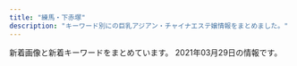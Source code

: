 ```yaml
---
title: "練馬・下赤塚"
description: "キーワード別にの巨乳アジアン・チャイナエステ嬢情報をまとめました。"
---
```


新着画像と新着キーワードをまとめています。
2021年03月29日の情報です。

<DmmAffiliateIns />
<KeywordTable
  shops={
    [
    {
        "img_links": [
            "http://www.seoul.esjp.info/img/nav-002.png",
            "http://www.seoul.esjp.info/img/change-002.png",
            "http://www.seoul.esjp.info/img/nav-003.png",
            "http://www.seoul.esjp.info/files/005.jpg",
            "http://www.seoul.esjp.info/img/nav-001.png",
            "http://www.seoul.esjp.info/files/007.jpg",
            "http://www.seoul.esjp.info/files/003.jpg",
            "http://www.seoul.esjp.info/img/change-004.png",
            "http://www.seoul.esjp.info/files/010.jpg",
            "http://www.seoul.esjp.info/files/001.jpg",
            "http://www.seoul.esjp.info/files/008.jpg",
            "http://www.seoul.esjp.info/img/main-top01.png",
            "http://www.seoul.esjp.info/files/004.jpg",
            "http://www.seoul.esjp.info/img/nav-006.png",
            "http://www.seoul.esjp.info/img/change-006.png",
            "http://www.seoul.esjp.info/img/main-top03.png",
            "http://www.seoul.esjp.info/img/nav-005.png",
            "http://www.seoul.esjp.info/files/013.jpg",
            "http://www.seoul.esjp.info/img/change-005.png",
            "http://www.seoul.esjp.info/img/change-003.png",
            "http://www.seoul.esjp.info/img/change-001.png",
            "http://www.seoul.esjp.info/files/012.jpg",
            "http://www.seoul.esjp.info/img/nav-004.png",
            "http://www.seoul.esjp.info/files/011.jpg",
            "http://www.seoul.esjp.info/img/foot.png",
            "http://www.seoul.esjp.info/files/015.jpg",
            "http://www.seoul.esjp.info/img/head.png",
            "http://www.seoul.esjp.info/img/recuit.png",
            "http://www.seoul.esjp.info/files/006.jpg"
        ],
        "keywords": {
            "87": 1,
            "86": 3,
            "D": 4
        },
        "url": "http://www.seoul.esjp.info/",
        "station": "\u7df4\u99ac\u99c5\u897f\u53e3",
        "name": "\u7652\u3057\u306e\u90e8\u5c4b"
    },
    {
        "keywords": {},
        "url": "http://aroma-p.info/",
        "img_links": [],
        "name": "AROMA PLAZA \u30a2\u30ed\u30de\u30d7\u30e9\u30b6",
        "station": "\u77f3\u795e\u4e95\u516c\u5712\u99c5\u5357\u53e3"
    },
    {
        "url": "http://www.hi-msg.com/dansin/",
        "name": "\u6696\u5fc3",
        "img_links": [
            "http://www.hi-msg.com/dansin/images/p-2.jpg",
            "http://www.hi-msg.com/dansin/images/p-1.jpg",
            "http://www.hi-msg.com/dansin/images/nav.jpg",
            "http://www.hi-msg.com/dansin/images/p-6-1.jpg",
            "http://www.hi-msg.com/dansin/images/p-4-1.jpg",
            "http://www.hi-msg.com/dansin/images/p-6.jpg",
            "http://www.hi-msg.com/dansin/images/p-7.jpg",
            "http://www.hi-msg.com/dansin/images/p-5.jpg",
            "http://www.hi-msg.com/dansin/images/1.jpg",
            "http://www.hi-msg.com/dansin/images/p-1-1.jpg",
            "http://www.hi-msg.com/dansin/images/mobile.jpg",
            "http://www.hi-msg.com/dansin/images/p-5-1.jpg",
            "http://www.hi-msg.com/dansin/images/s_face.jpg",
            "http://www.hi-msg.com/dansin/images/p-4.jpg",
            "http://www.hi-msg.com/dansin/images/top.jpg",
            "http://www.hi-msg.com/dansin/images/top1.jpg",
            "http://www.hi-msg.com/dansin/images/s_info.jpg",
            "http://www.hi-msg.com/dansin/images/s_pick.jpg",
            "http://www.hi-msg.com/dansin/images/end1.jpg",
            "http://www.hi-msg.com/dansin/images/s_news.jpg",
            "http://www.hi-msg.com/dansin/images/p-2-1.jpg",
            "http://www.hi-msg.com/dansin/images/p-8.jpg"
        ],
        "station": "\u3068\u304d\u308f\u53f0\u99c5\u5357\u53e3",
        "keywords": {}
    },
    {
        "url": "http://siesta.ests.jp/",
        "station": "\u5927\u6cc9\u5b66\u5712\u99c5\u5317\u53e3",
        "img_links": [
            "http://siesta.ests.jp/images/news.jpg",
            "http://siesta.ests.jp/photos/sites/39/2021/01/2021011116333321.jpg",
            "http://siesta.ests.jp/images/mobile1.jpg",
            "http://siesta.ests.jp/images/s-staff.jpg",
            "http://siesta.ests.jp/images/top.png",
            "http://siesta.ests.jp/images/acc1.jpg",
            "http://siesta.ests.jp/images/mobile.jpg",
            "http://siesta.ests.jp/photos/sites/39/2021/01/2021011116333493.jpg",
            "http://siesta.ests.jp/images/s-recriut.jpg",
            "http://siesta.ests.jp/images/acc3.jpg",
            "http://siesta.ests.jp/images/pick.jpg",
            "http://siesta.ests.jp/images/acc4.jpg",
            "http://siesta.ests.jp/images/info.jpg",
            "http://siesta.ests.jp/photos/sites/39/2021/01/2021011116333298.jpg",
            "http://siesta.ests.jp/images/acc2.jpg"
        ],
        "keywords": {
            "D": 12,
            "88": 4,
            "85": 8
        },
        "name": "\u30b7\u30a8\u30b9\u30bf"
    },
    {
        "name": "\u7dd1",
        "url": "http://midori-massage.work/",
        "station": "\u8981\u753a\u99c55\u756a\u51fa\u53e3",
        "img_links": [
            "http://midori-massage.work/i/img/ss55.jpg",
            "http://midori-massage.work/img/ss23.jpg",
            "http://midori-massage.work/img/ss21.jpg",
            "http://midori-massage.work/i/img/ss36.jpg",
            "http://midori-massage.work/img/ss49.jpg",
            "http://midori-massage.work/img/ss22.jpg",
            "http://midori-massage.work/i/img/ss56.jpg",
            "http://midori-massage.work/img/ss33.jpg",
            "http://midori-massage.work/img/ss39.jpg",
            "http://midori-massage.work/img/s50.png",
            "http://midori-massage.work/img/ss45.jpg",
            "http://midori-massage.work/img/ss14.jpg",
            "http://midori-massage.work/img/ss54.jpg",
            "http://midori-massage.work/i/img/ss52.jpg",
            "http://midori-massage.work/i/img/ss35.jpg",
            "http://midori-massage.work/img/mo.png",
            "http://midori-massage.work/img/ss8.jpg",
            "http://midori-massage.work/img/ss38.jpg",
            "http://midori-massage.work/img/ss26.jpg",
            "http://midori-massage.work/img/ss29.jpg",
            "http://midori-massage.work/img/s54.png",
            "http://midori-massage.work/img/ss47.jpg",
            "http://midori-massage.work/img/ss6.jpg",
            "http://midori-massage.work/img/ss16.jpg",
            "http://midori-massage.work/i/img/ss47.jpg",
            "http://midori-massage.work/img/ss15.jpg",
            "http://midori-massage.work/img/s52.png",
            "http://midori-massage.work/img/ss2.jpg",
            "http://midori-massage.work/img/st56.jpg",
            "http://midori-massage.work/img/st57.jpg",
            "http://midori-massage.work/img/ss5.jpg",
            "http://midori-massage.work/img/ss30.jpg",
            "http://midori-massage.work/img/ss10.jpg",
            "http://midori-massage.work/i/img/r2.jpg",
            "http://midori-massage.work/img/ss56.jpg",
            "http://midori-massage.work/img/st50.jpg",
            "http://midori-massage.work/img/ss52.jpg",
            "http://midori-massage.work/img/ss55.jpg",
            "http://midori-massage.work/img/ss40.jpg",
            "http://midori-massage.work/img/botton.jpg",
            "http://midori-massage.work/img/ss31.jpg",
            "http://midori-massage.work/img/st55.jpg",
            "http://midori-massage.work/img/ss34.jpg",
            "http://midori-massage.work/i/img/r0.jpg",
            "http://midori-massage.work/i/img/ss57.jpg",
            "http://midori-massage.work/img/ss46.jpg",
            "http://midori-massage.work/img/ss37.jpg",
            "http://midori-massage.work/img/a1.jpg",
            "http://midori-massage.work/img/s56.png",
            "http://midori-massage.work/i/img/ss53.jpg",
            "http://midori-massage.work/img/ss17.jpg",
            "http://midori-massage.work/img/st056.jpg",
            "http://midori-massage.work/img/ss36.jpg",
            "http://midori-massage.work/img/ss18.jpg",
            "http://midori-massage.work/img/a2.jpg",
            "http://midori-massage.work/img/s55.png",
            "http://midori-massage.work/img/ss12.jpg",
            "http://midori-massage.work/img/ss53.jpg",
            "http://midori-massage.work/img/st47.jpg",
            "http://midori-massage.work/img/ss1.jpg",
            "http://midori-massage.work/img/a3.jpg",
            "http://midori-massage.work/img/st52.jpg",
            "http://midori-massage.work/img/ss9.jpg",
            "http://midori-massage.work/img/ss44.jpg",
            "http://midori-massage.work/img/ss41.jpg",
            "http://midori-massage.work/img/ss3.jpg",
            "http://midori-massage.work/img/fla-2.jpg",
            "http://midori-massage.work/img/ss48.jpg",
            "http://midori-massage.work/img/ss42.jpg",
            "http://midori-massage.work/img/ss24.jpg",
            "http://midori-massage.work/i/img/ss51.jpg",
            "http://midori-massage.work/img/s57.png",
            "http://midori-massage.work/i/img/ss38.jpg",
            "http://midori-massage.work/img/ss50.jpg",
            "http://midori-massage.work/img/ss19.jpg",
            "http://midori-massage.work/img/ss35.jpg",
            "http://midori-massage.work/i/img/st52.jpg",
            "http://midori-massage.work/img/ss57.jpg",
            "http://midori-massage.work/img/st54.jpg",
            "http://midori-massage.work/img/s49.png",
            "http://midori-massage.work/img/ss28.jpg",
            "http://midori-massage.work/i/img/ss46.jpg",
            "http://midori-massage.work/img/ss32.jpg",
            "http://midori-massage.work/i/img/ss54.jpg",
            "http://midori-massage.work/i/img/ss40.jpg",
            "http://midori-massage.work/img/st53.jpg",
            "http://midori-massage.work/img/ss51.jpg",
            "http://midori-massage.work/img/s53.png",
            "http://midori-massage.work/img/ss20.jpg",
            "http://midori-massage.work/img/ss4.jpg",
            "http://midori-massage.work/img/st49.jpg",
            "http://midori-massage.work/img/ss7.jpg",
            "http://midori-massage.work/i/img/r3.jpg",
            "http://midori-massage.work/i/img/r1.jpg",
            "http://midori-massage.work/img/s47.png",
            "http://midori-massage.work/img/ss25.jpg",
            "http://midori-massage.work/img/ss13.jpg",
            "http://midori-massage.work/img/ss43.jpg",
            "http://midori-massage.work/img/fla-1.jpg"
        ],
        "keywords": {
            "D": 3,
            "89": 1,
            "E": 5,
            "F": 2,
            "87": 6,
            "C": 16,
            "88": 3
        }
    },
    {
        "name": "\u30de\u30fc\u30ac\u30ec\u30c3\u30c8",
        "station": "\u685c\u53f0\u99c5\u5317\u53e3",
        "img_links": [],
        "url": "http://margaret.ests.jp/",
        "keywords": {}
    },
    {
        "url": "http://www.relaxes.info/",
        "station": "\u4e0a\u677f\u6a4b\u99c5\u5317\u53e3",
        "img_links": [
            "http://www.relaxes.info/images/info.jpg",
            "http://www.relaxes.info/up/uploads/2017071800271212.jpg",
            "http://www.relaxes.info/images/header_bg.png",
            "http://www.relaxes.info/images/t2.png",
            "http://www.relaxes.info/images/ttl_staff.png",
            "http://www.relaxes.info/up/uploads/20180315212810me.jpg",
            "http://www.relaxes.info/images/s1.png",
            "http://www.relaxes.info/up/uploads/20210313172020j.jpg",
            "http://www.relaxes.info/images/t1.png",
            "http://www.relaxes.info/images/rec.png",
            "http://www.relaxes.info/images/ttl_qj.png",
            "http://www.relaxes.info/images/ttl_price.png",
            "http://www.relaxes.info/images/price.jpg"
        ],
        "name": "\u8776",
        "keywords": {}
    },
    {
        "station": "\u6771\u6b66\u7df4\u99ac\u99c5\u5317\u53e3",
        "keywords": {
            "E": 1,
            "D": 2
        },
        "name": "\u59eb\u306e\u3086\u3073\u3055\u304d",
        "url": "http://nymphe-est.biz/",
        "img_links": [
            "http://nymphe-est.biz/images/bur.jpg",
            "http://nymphe-est.biz/images/m4.png",
            "http://nymphe-est.biz/images/m3.png",
            "http://nymphe-est.biz/images/tm.jpg",
            "http://nymphe-est.biz/images/accl.jpg",
            "http://nymphe-est.biz/images/cg01.jpg",
            "http://nymphe-est.biz/images/stat.jpg",
            "http://nymphe-est.biz/images/spt.png",
            "http://nymphe-est.biz/images/tit6.jpg",
            "http://nymphe-est.biz/images/m5.png",
            "http://nymphe-est.biz/images/m2.png",
            "http://nymphe-est.biz/images/stal.jpg",
            "http://nymphe-est.biz/images/bul.jpg",
            "http://nymphe-est.biz/images/cg02.jpg",
            "http://nymphe-est.biz/images/m6.png",
            "http://nymphe-est.biz/images/tit4.jpg",
            "http://nymphe-est.biz/images/tit5.jpg",
            "http://nymphe-est.biz/images/tit2.jpg",
            "http://nymphe-est.biz/images/no.png",
            "http://nymphe-est.biz/images/cg03.jpg",
            "http://nymphe-est.biz/images/tit3.jpg",
            "http://nymphe-est.biz/images/fla.jpg",
            "http://nymphe-est.biz/images/top.png",
            "http://nymphe-est.biz/images/m1.png"
        ]
    },
    {
        "url": "http://anzu.abnavi.info/",
        "station": "\u6210\u5897\u99c5",
        "name": "\u59eb",
        "keywords": {},
        "img_links": []
    },
    {
        "station": "\u4e0a\u677f\u6a4b\u99c5\u5317\u53e3",
        "name": "\u6e29",
        "img_links": [],
        "keywords": {},
        "url": "http://tenpo2.iest.info/"
    },
    {
        "name": "\u697d\u697d",
        "url": "http://www.e-rakuraku.info/",
        "station": "\u4e2d\u6751\u6a4b\u99c5",
        "img_links": [
            "http://www.e-rakuraku.info/images/newt.png",
            "http://www.e-rakuraku.info/images/s1.png",
            "http://www.e-rakuraku.info/images/newfacet.png",
            "http://www.e-rakuraku.info/images/tite-staff.png",
            "http://www.e-rakuraku.info/images/g3.jpg",
            "http://www.e-rakuraku.info/images/g5.jpg",
            "http://www.e-rakuraku.info/images/top.jpg",
            "http://www.e-rakuraku.info/images/sr.png",
            "http://www.e-rakuraku.info/images/g1.jpg",
            "http://www.e-rakuraku.info/images/mobile.png",
            "http://www.e-rakuraku.info/images/g0.jpg",
            "http://www.e-rakuraku.info/images/nei_03.jpg",
            "http://www.e-rakuraku.info/images/tite-gallery.png",
            "http://www.e-rakuraku.info/images/g2.jpg",
            "http://www.e-rakuraku.info/images/s2.png",
            "http://www.e-rakuraku.info/images/g4.jpg",
            "http://www.e-rakuraku.info/images/huiyuan.png",
            "http://www.e-rakuraku.info/images/tel.png"
        ],
        "keywords": {
            "C": 13
        }
    },
    {
        "station": "\u7df4\u99ac\u99c5\u5317\u53e3",
        "keywords": {},
        "url": "http://es-nerima.biz/",
        "name": "\u3046\u3089\u3089",
        "img_links": [
            "http://es-nerima.biz/wp-content/uploads/2016/10/g6-250x330.jpg",
            "http://es-nerima.biz/wp-content/uploads/2016/10/g5-250x330.jpg",
            "http://es-nerima.biz/wp-content/uploads/2016/10/eri.jpg",
            "http://es-nerima.biz/wp-content/uploads/2016/10/gallery3.jpg",
            "http://es-nerima.biz/wp-content/themes/template-salon2/images/gallery1.jpg",
            "http://es-nerima.biz/wp-content/themes/template-salon2/images/massage-de_88_31.jpg",
            "http://es-nerima.biz/wp-content/themes/template-salon2/images/newface-ttl.png",
            "http://es-nerima.biz/wp-content/uploads/2016/10/gallery7.jpg",
            "http://es-nerima.biz/wp-content/uploads/2016/10/gallery8.jpg",
            "http://es-nerima.biz/wp-content/themes/template-salon2/images/gallery-ttl.png",
            "http://es-nerima.biz/wp-content/uploads/2016/10/girl-1.jpg",
            "http://es-nerima.biz/wp-content/themes/template-salon2/images/pickup-ttl.png",
            "http://es-nerima.biz/wp-content/themes/template-salon2/images/gallery4.jpg",
            "http://es-nerima.biz/wp-content/themes/template-salon2/images/magazine.jpg",
            "http://es-nerima.biz/wp-content/uploads/2016/10/g1-250x330.jpg",
            "http://es-nerima.biz/wp-content/uploads/2016/10/gallery6.jpg",
            "http://es-nerima.biz/wp-content/uploads/2016/10/gallery8-600x600.jpg",
            "http://es-nerima.biz/wp-content/themes/template-salon2/images/slider1.jpg",
            "http://es-nerima.biz/wp-content/uploads/2016/10/mika.jpg",
            "http://es-nerima.biz/wp-content/uploads/2016/10/g4-250x330.jpg",
            "http://cdn.dino-es.com/images/logo/88x31DinoEs.png",
            "http://es-nerima.biz/wp-content/uploads/2016/10/gallery2.jpg",
            "http://es-nerima.biz/wp-content/themes/template-salon2/images/gallery3.jpg",
            "http://es-nerima.biz/wp-content/uploads/2016/10/mika-250x330.jpg",
            "http://es-nerima.biz/wp-content/uploads/2016/10/gallery5.jpg",
            "http://es-nerima.biz/wp-content/uploads/2016/10/g6.jpg",
            "http://es-nerima.biz/wp-content/themes/template-salon2/images/gallery2.jpg",
            "http://es-nerima.biz/wp-content/themes/template-salon2/images/news-ttl.png",
            "http://es-nerima.biz/wp-content/themes/template-salon2/images/camp-bnr.jpg",
            "http://es-nerima.biz/wp-content/uploads/2016/10/girl-1-250x330.jpg",
            "http://es-nerima.biz/wp-content/uploads/2016/10/g3.jpg",
            "http://es-nerima.biz/wp-content/uploads/2016/10/gallery1.jpg",
            "http://es-nerima.biz/wp-content/themes/template-salon2/images/tel.png",
            "http://es-nerima.biz/wp-content/uploads/2016/10/g5.jpg",
            "http://es-nerima.biz/wp-content/themes/template-salon2/images/pickup-frame.png",
            "http://es-nerima.biz/wp-content/uploads/2016/10/g3-250x330.jpg",
            "http://es-nerima.biz/wp-content/uploads/2016/10/eri-250x330.jpg",
            "http://es-nerima.biz/wp-content/uploads/2016/10/camp-bnr.jpg"
        ]
    },
    {
        "img_links": [],
        "station": "\u6210\u5897\u99c5",
        "name": "\u82b1\u9ce5\u98a8\u6708",
        "keywords": {},
        "url": "https://kachofugetsu.ests.jp/"
    },
    {
        "station": "\u7df4\u99ac\u99c5\u5357\u53e3",
        "keywords": {
            "C": 7
        },
        "name": "\u3072\u307e\u308f\u308a",
        "url": "http://himawari.est-u.com/",
        "img_links": [
            "http://himawari.est-u.com/images/index_08.jpg",
            "http://himawari.est-u.com/staff/umi.jpg",
            "http://himawari.est-u.com/staff/nami.jpg",
            "http://himawari.est-u.com/images/a2.jpg",
            "http://himawari.est-u.com/staff/aiko.jpg",
            "http://himawari.est-u.com/staff/asuka.jpg",
            "http://himawari.est-u.com/images/index_02.jpg",
            "http://himawari.est-u.com/staff/yuki.jpg",
            "http://himawari.est-u.com/images/a1.jpg",
            "http://himawari.est-u.com/images/index2_08.jpg",
            "http://himawari.est-u.com/images/index_04.jpg",
            "http://himawari.est-u.com/images/down.jpg",
            "http://himawari.est-u.com/staff/izumi.jpg",
            "http://himawari.est-u.com/images/index_10.jpg",
            "http://himawari.est-u.com/images/therpist.jpg",
            "http://himawari.est-u.com/staff/sakura.jpg"
        ]
    },
    {
        "keywords": {},
        "url": "http://oasis.akasuri.xyz/",
        "img_links": [
            "http://oasis.akasuri.xyz/images/c-staff.png",
            "http://oasis.akasuri.xyz/images/bar-staff.png",
            "http://oasis.akasuri.xyz/images/c-photo.png",
            "http://oasis.akasuri.xyz/images/fotter.png",
            "http://oasis.akasuri.xyz/images/bar-photo.png",
            "http://oasis.akasuri.xyz/staff/s2.jpg",
            "http://oasis.akasuri.xyz/images/b-tel.png",
            "http://oasis.akasuri.xyz/staff/s3.jpg",
            "http://oasis.akasuri.xyz/staff/s1.jpg",
            "http://oasis.akasuri.xyz/images/c-top.png"
        ],
        "name": "\u30aa\u30a2\u30b7\u30b9",
        "station": "\u6210\u5897\u99c5\u5357\u53e3"
    },
    {
        "keywords": {},
        "img_links": [
            "http://www.hanaest.net/images/news.png",
            "http://www.hanaest.net/up/uploads/20161009222712tomo.jpg",
            "http://www.hanaest.net/images/qj.png",
            "http://www.hanaest.net/up/uploads/20161128220158nao.jpg",
            "http://www.hanaest.net/images/ttl_staff.png",
            "http://www.hanaest.net/images/ttl_price.png",
            "http://www.hanaest.net/images/ttl_qj.png",
            "http://www.hanaest.net/images/s2.jpg",
            "http://www.hanaest.net/images/r2.jpg",
            "http://www.hanaest.net/up/uploads/20171017081729nana.jpg",
            "http://www.hanaest.net/images/r1.jpg",
            "http://www.hanaest.net/up/uploads/20171005214644212.jpg",
            "http://www.hanaest.net/up/uploads/20170621202142mimi.jpg",
            "http://www.hanaest.net/images/header_bg.png"
        ],
        "name": "\u83ef\uff5e\u306f\u306a\uff5e",
        "url": "http://www.hanaest.net/",
        "station": "\u4e0b\u8d64\u585a\u99c5\u5317\u53e3"
    },
    {
        "keywords": {},
        "name": "\u7f8e\u5c11\u5973\u5b66\u5712",
        "station": "\u7df4\u99ac\u99c5\u897f\u53e3",
        "url": "http://www.bishoujo.relaxmens.com/",
        "img_links": [
            "http://www.bishoujo.relaxmens.com/photo_news/upimg/69006605d742b90036_0.jpg",
            "http://www.bishoujo.relaxmens.com/photo_news/upimg/69006605d742b90036_2.jpg",
            "http://www.bishoujo.relaxmens.com/images/nav-001.png",
            "http://www.bishoujo.relaxmens.com/images/nav-005.png",
            "http://www.bishoujo.relaxmens.com/files/008.jpg",
            "http://www.bishoujo.relaxmens.com/files/007.jpg",
            "http://www.bishoujo.relaxmens.com/files/004.jpg",
            "http://www.bishoujo.relaxmens.com/images/top01.png",
            "http://www.bishoujo.relaxmens.com/images/osusume01.png",
            "http://www.bishoujo.relaxmens.com/images/nav-003.png",
            "http://www.bishoujo.relaxmens.com/photo_news/upimg/69006605d742b90036_1.jpg",
            "http://www.bishoujo.relaxmens.com/images/nav-004.png",
            "http://www.bishoujo.relaxmens.com/images/nav-002.png",
            "http://www.bishoujo.relaxmens.com/images/nav-006.png",
            "http://www.bishoujo.relaxmens.com/images/tel.png",
            "http://www.bishoujo.relaxmens.com/images/top02-left.png",
            "http://www.bishoujo.relaxmens.com/images/top003.png",
            "http://www.bishoujo.relaxmens.com/files/006.jpg"
        ]
    },
    {
        "url": "http://www.nerima-rose.com/",
        "img_links": [
            "http://www.nerima-rose.com/images/staff/17/2/ena.jpg",
            "http://www.nerima-rose.com/images/staff/17/2/nana.png",
            "http://www.nerima-rose.com/images/sys3.jpg",
            "http://www.nerima-rose.com/images/staff/17/riri.jpg",
            "http://www.nerima-rose.com/images/rosa-sys_09a.jpg",
            "http://www.nerima-rose.com/images/rosa-pindao_07.jpg",
            "http://www.nerima-rose.com/images/nav/nav-acc.jpg",
            "http://www.nerima-rose.com/cgi-bin/topics/img/16-1.jpg",
            "http://www.nerima-rose.com/images/nav/nav-rec.jpg",
            "http://www.nerima-rose.com/images/rosa-pindao_09.jpg",
            "http://www.nerima-rose.com/images/staff/16/aya2.jpg",
            "http://www.nerima-rose.com/images/staff/16/kaori2.jpg",
            "http://www.nerima-rose.com/images/staff/17/2/kina.jpg",
            "http://www.nerima-rose.com/images/index-rosa_02.jpg",
            "http://www.nerima-rose.com/images/rosa-sys_04.jpg",
            "http://www.nerima-rose.com/images/images/sys2018_06.jpg",
            "http://www.nerima-rose.com/images/aroma/r1.jpg",
            "http://www.nerima-rose.com/images/shop/3/sh1.jpg",
            "http://www.nerima-rose.com/images/shop/h1.jpg",
            "http://www.nerima-rose.com/images/index-rosa_04.jpg",
            "http://www.nerima-rose.com/images/aroma/r3.jpg",
            "http://www.nerima-rose.com/images/aroma/r2.jpg",
            "http://www.nerima-rose.com/images/staff/16/misaki2.jpg",
            "http://www.nerima-rose.com/images/shop/11.jpg",
            "http://www.nerima-rose.com/images/images/sys2018_03.jpg",
            "http://www.nerima-rose.com/images/index-rosa_09.jpg",
            "http://www.nerima-rose.com/images/shop/4/s1.jpg"
        ],
        "station": "\u7df4\u99ac\u99c5\u5357\u53e3",
        "keywords": {
            "C": 8
        },
        "name": "ROSE"
    },
    {
        "station": "\u4e2d\u6751\u6a4b\u99c5\u5357\u53e3",
        "img_links": [
            "http://www.es-yas.click/images/sys1.png",
            "http://www.es-yas.click/images/int1.png",
            "http://www.es-yas.click/images/2.jpg",
            "http://www.es-yas.click/images/sys2.png",
            "http://www.es-yas.click/images/tel.jpg",
            "http://www.es-yas.click/img/sayuri1.jpg",
            "http://www.es-yas.click/images/s1.png",
            "http://www.es-yas.click/images/info.png",
            "http://www.es-yas.click/images/int2.png",
            "http://www.es-yas.click/images/newface.png",
            "http://www.es-yas.click/img/riri1.jpg",
            "http://www.es-yas.click/img/mari1.jpg",
            "http://www.es-yas.click/images/staff_t.jpg",
            "http://www.es-yas.click/images/ac1.png",
            "http://www.es-yas.click/images/1.jpg",
            "http://www.es-yas.click/images/head.jpg",
            "http://www.es-yas.click/images/sirase.jpg",
            "http://www.es-yas.click/images/mobile.jpg",
            "http://www.es-yas.click/images/3.jpg",
            "http://www.es-yas.click/images/interior_t.jpg",
            "http://www.es-yas.click/images/news.jpg"
        ],
        "keywords": {},
        "url": "http://www.es-yas.click/",
        "name": "\u30b9\u30a6\u30a3\u30fc\u30c8"
    },
    {
        "url": "http://mannmaru.xyz/",
        "name": "\u5348\u5f8c\u306e\u591c",
        "station": "\u6210\u5897\u99c5\u5317\u53e3",
        "img_links": [
            "http://mannmaru.xyz/uploads/210222/1-210222095259219.jpg",
            "http://mannmaru.xyz/uploads/210115/1-2101151H414522.jpg",
            "http://mannmaru.xyz/style/images/girl-z1.jpg",
            "http://mannmaru.xyz/uploads/210201/1-2102011039521I.jpg",
            "http://mannmaru.xyz/uploads/210222/1-21022209531W45.jpg",
            "http://mannmaru.xyz/uploads/210118/1-21011P91210456.jpg",
            "http://mannmaru.xyz/uploads/201026/1-201026095440P8.jpg",
            "http://mannmaru.xyz/uploads/210118/1-21011P913545J.jpg",
            "http://mannmaru.xyz/uploads/201020/1-2010200T649248.jpg",
            "http://mannmaru.xyz/uploads/210301/1-2103010Z62C22.jpg",
            "http://mannmaru.xyz/uploads/201112/1-2011120U32Q21.jpg",
            "http://mannmaru.xyz/uploads/201028/1-20102Q24R2Y7.jpg",
            "http://mannmaru.xyz/uploads/200912/1-200912152551K9.jpg",
            "http://mannmaru.xyz/style/images/room1.jpg",
            "http://mannmaru.xyz/uploads/201020/1-2010200TG3423.jpg",
            "http://mannmaru.xyz/uploads/210305/1-210305151041V7.jpg",
            "http://mannmaru.xyz/style/images/girl-z2.jpg",
            "http://mannmaru.xyz/uploads/210201/1-210201103ZbG.jpg",
            "http://mannmaru.xyz/uploads/201112/1-2011120U259211.jpg",
            "http://mannmaru.xyz/uploads/201010/1-2010101A4532c.jpg",
            "http://mannmaru.xyz/style/images/bj3.png",
            "http://mannmaru.xyz/uploads/210222/1-2102220954134V.jpg",
            "http://mannmaru.xyz/uploads/201028/1-20102Q24S0942.jpg",
            "http://mannmaru.xyz/uploads/201214/1-201214140544N0.jpg",
            "http://mannmaru.xyz/uploads/201106/1-2011061633492c.jpg",
            "http://mannmaru.xyz/uploads/210105/1-210105124T2148.jpg",
            "http://mannmaru.xyz/style/images/staff_line.png",
            "http://mannmaru.xyz/uploads/201028/1-20102Q24PXb.jpg",
            "http://mannmaru.xyz/uploads/210201/1-210201104555H2.jpg",
            "http://mannmaru.xyz/style/images/mobile.jpg",
            "http://mannmaru.xyz/uploads/210305/1-2103051510534G.jpg",
            "http://mannmaru.xyz/style/images/top.png",
            "http://mannmaru.xyz/uploads/210118/1-21011P9140L03.jpg",
            "http://mannmaru.xyz/uploads/201106/1-201106163411121.jpg",
            "http://mannmaru.xyz/uploads/210201/1-21020110402L62.jpg",
            "http://mannmaru.xyz/uploads/201112/1-2011120U33N31.jpg",
            "http://mannmaru.xyz/style/images/room3.jpg",
            "http://mannmaru.xyz/uploads/201226/1-20122616061Aa.jpg",
            "http://mannmaru.xyz/style/images/room2.jpg",
            "http://mannmaru.xyz/plus/images/room5.jpg",
            "http://mannmaru.xyz/style/images/room4.jpg",
            "http://mannmaru.xyz/uploads/210222/1-21022209535E28.jpg",
            "http://mannmaru.xyz/uploads/210105/1-210105124S0643.jpg",
            "http://mannmaru.xyz/uploads/210301/1-2103010Z614408.jpg",
            "http://mannmaru.xyz/uploads/210201/1-21020110453K96.jpg",
            "http://mannmaru.xyz/style/images/end.jpg",
            "http://mannmaru.xyz/uploads/201130/1-20113009354V96.jpg",
            "http://mannmaru.xyz/uploads/210222/1-210222095309317.jpg",
            "http://mannmaru.xyz/uploads/201106/1-201106163420503.jpg",
            "http://mannmaru.xyz/uploads/210105/1-210105124QM16.jpg",
            "http://mannmaru.xyz/uploads/210222/1-210222095423251.jpg",
            "http://mannmaru.xyz/uploads/201130/1-20113009352G24.jpg",
            "http://mannmaru.xyz/uploads/201130/1-20113009355I62.jpg",
            "http://mannmaru.xyz/uploads/201214/1-2012141405532C.jpg",
            "http://mannmaru.xyz/uploads/201214/1-201214140532633.jpg",
            "http://mannmaru.xyz/uploads/210201/1-210201104603c3.jpg",
            "http://mannmaru.xyz/uploads/210301/1-2103010Z550512.jpg",
            "http://mannmaru.xyz/uploads/201020/1-2010200TF4347.jpg",
            "http://mannmaru.xyz/uploads/201212/1-201212152243942.jpg",
            "http://mannmaru.xyz/style/images/dt.jpg",
            "http://mannmaru.xyz/uploads/210305/1-21030515102c51.jpg"
        ],
        "keywords": {
            "86": 17,
            "D": 17,
            "E": 2,
            "94": 1,
            "C": 26,
            "88": 1,
            "G": 1,
            "89": 1
        }
    },
    {
        "url": "http://ginzaangel.esnavi.work/",
        "img_links": [
            "http://ginzaangel.esnavi.work/staff_t.jpg",
            "http://ginzaangel.esnavi.work/2/uploadimg/1615989033.jpeg",
            "http://ginzaangel.esnavi.work/int1.png",
            "http://ginzaangel.esnavi.work/news.jpg",
            "http://ginzaangel.esnavi.work/2/uploadimg/1601829474.jpeg",
            "http://ginzaangel.esnavi.work/2/uploadimg/1615989115.jpeg",
            "http://ginzaangel.esnavi.work/2/uploadimg/1615988934.jpeg",
            "http://ginzaangel.esnavi.work/s1.png",
            "http://ginzaangel.esnavi.work/sys2.jpg",
            "http://ginzaangel.esnavi.work/2/uploadimg/1615988408.jpeg",
            "http://ginzaangel.esnavi.work/sys1.jpg",
            "http://ginzaangel.esnavi.work/2/uploadimg/1595657062.jpeg",
            "http://ginzaangel.esnavi.work/head.jpg"
        ],
        "station": "\u7df4\u99ac\u99c5\u897f\u53e3",
        "name": "\u7df4\u99ac\u306e\u5929\u4f7f",
        "keywords": {
            "89": 1,
            "90": 3,
            "88": 2
        }
    },
    {
        "url": "https://salasa.tokyo/",
        "name": "\u3064\u307c\u307f",
        "img_links": [],
        "keywords": {},
        "station": "\u7df4\u99ac\u99c5\u897f\u53e3"
    },
    {
        "keywords": {
            "82": 2,
            "88": 4,
            "85": 2,
            "C": 19,
            "87": 6,
            "D": 10
        },
        "img_links": [
            "http://www.akai-hana.esjp.info/img/info/r5.jpg",
            "http://www.akai-hana.esjp.info/img/btn_side_mobile.jpg",
            "http://www.akai-hana.esjp.info/img/slider/2.jpg",
            "http://www.akai-hana.esjp.info/img/info/r8.jpg",
            "http://www.akai-hana.esjp.info/files/002.jpg",
            "http://www.akai-hana.esjp.info/img/ttl_info.png",
            "http://www.akai-hana.esjp.info/img/ttl_news.png",
            "http://www.akai-hana.esjp.info/files/001.jpg",
            "http://www.akai-hana.esjp.info/img/info.jpg",
            "http://www.akai-hana.esjp.info/img/info/r3.jpg",
            "http://www.akai-hana.esjp.info/files/006.jpg",
            "http://www.akai-hana.esjp.info/img/info/r9.jpg",
            "http://www.akai-hana.esjp.info/files/007.jpg",
            "http://www.akai-hana.esjp.info/img/info/r6.jpg",
            "http://www.akai-hana.esjp.info/img/tel.png",
            "http://www.akai-hana.esjp.info/img/info/r2.jpg",
            "http://www.akai-hana.esjp.info/files/005.jpg",
            "http://www.akai-hana.esjp.info/img/pixta_5216568_M.jpg",
            "http://www.akai-hana.esjp.info/files/003.jpg",
            "http://www.akai-hana.esjp.info/img/btn_blog.jpg",
            "http://www.akai-hana.esjp.info/img/info/r1.jpg",
            "http://www.akai-hana.esjp.info/img/info/r4.jpg",
            "http://www.akai-hana.esjp.info/img/info/r7.jpg",
            "http://www.akai-hana.esjp.info/img/goback.jpg",
            "http://www.akai-hana.esjp.info/img/slider/1.jpg",
            "http://www.akai-hana.esjp.info/files/004.jpg",
            "http://www.akai-hana.esjp.info/img/imasia_7981159_M.jpg",
            "http://www.akai-hana.esjp.info/img/pixta_5458114_M.jpg",
            "http://www.akai-hana.esjp.info/img/pickup.jpg"
        ],
        "station": "\u6210\u5897\u99c54\u756a\u51fa\u53e3",
        "name": "\u8d64\u3044\u82b1",
        "url": "http://www.akai-hana.esjp.info/"
    },
    {
        "station": "\u3068\u304d\u308f\u53f0\u99c5\u5357\u53e3",
        "name": "\u59ff\u7f8e",
        "keywords": {
            "87": 4,
            "84": 1,
            "85": 1,
            "D": 7,
            "86": 3,
            "C": 2
        },
        "img_links": [
            "http://www.sugatabi.mesthe.com/files/005.jpg",
            "http://www.sugatabi.mesthe.com/images/shop/shop01.jpg",
            "http://www.sugatabi.mesthe.com/files/006.jpg",
            "http://www.sugatabi.mesthe.com/files/009-02.jpg",
            "http://www.sugatabi.mesthe.com/images/girl-z1.jpg",
            "http://www.sugatabi.mesthe.com/files/008-02.jpg",
            "http://www.sugatabi.mesthe.com/files/010.jpg",
            "http://www.sugatabi.mesthe.com/images/link_line.png",
            "http://www.sugatabi.mesthe.com/files/002-02.jpg",
            "http://www.sugatabi.mesthe.com/files/004.jpg",
            "http://www.sugatabi.mesthe.com/files/008.jpg",
            "http://www.sugatabi.mesthe.com/images/shop/shop02.jpg",
            "http://www.sugatabi.mesthe.com/images/shop/shop04.jpg",
            "http://www.sugatabi.mesthe.com/files/006-02.jpg",
            "http://www.sugatabi.mesthe.com/files/003-02.jpg",
            "http://www.sugatabi.mesthe.com/images/girl-z2.jpg",
            "http://www.sugatabi.mesthe.com/images/shop/shop03.jpg",
            "http://www.sugatabi.mesthe.com/files/001-02.jpg",
            "http://www.sugatabi.mesthe.com/files/005-02.jpg",
            "http://www.sugatabi.mesthe.com/images/bj3.png",
            "http://www.sugatabi.mesthe.com/files/003.jpg",
            "http://www.sugatabi.mesthe.com/images/top_sche.png",
            "http://www.sugatabi.mesthe.com/images/top.jpg",
            "http://www.sugatabi.mesthe.com/files/001.jpg",
            "http://www.sugatabi.mesthe.com/images/staff_line.png",
            "http://www.sugatabi.mesthe.com/images/mobile.jpg",
            "http://www.sugatabi.mesthe.com/files/009.jpg",
            "http://www.sugatabi.mesthe.com/files/010-02.jpg",
            "http://www.sugatabi.mesthe.com/files/004-02.jpg",
            "http://www.sugatabi.mesthe.com/files/002.jpg"
        ],
        "url": "http://www.sugatabi.mesthe.com/"
    },
    {
        "url": "http://sh-dafei.work/",
        "name": "\u5927\u5983",
        "station": "\u7df4\u99ac\u99c5\u897f\u53e3",
        "img_links": [
            "http://sh-dafei.work/uploads/191115/1-191115132040J2.jpg",
            "http://sh-dafei.work/uploads/210219/1-210219105500300.jpg",
            "http://sh-dafei.work/uploads/200117/1-20011G614144B.jpg",
            "http://sh-dafei.work/templets/default/pc/picture/s_pick.png",
            "http://sh-dafei.work/uploads/181206/1-1Q2061250494E.jpg",
            "http://sh-dafei.work/uploads/181207/1-1Q20G35320X0.png",
            "http://sh-dafei.work/uploads/190809/1-1ZP9125I01S.jpg",
            "http://sh-dafei.work/uploads/181207/1-1Q20G40K63R.jpg",
            "http://sh-dafei.work/uploads/210326/1-210326140613257.jpg",
            "http://sh-dafei.work/uploads/171031/1-1G0311G4095M.jpg",
            "http://sh-dafei.work/uploads/190301/1-1Z30116320A41.jpg",
            "http://sh-dafei.work/uploads/171031/1-1G0311G505933.jpg",
            "http://sh-dafei.work/uploads/180612/1-1P612160029349.jpg",
            "http://sh-dafei.work/uploads/201113/1-20111314213cQ.jpg",
            "http://sh-dafei.work/uploads/180227/1-1P22G40S5448.jpg",
            "http://sh-dafei.work/uploads/200612/1-200612154534W8.jpg",
            "http://sh-dafei.work/uploads/180612/1-1P6121601061c.jpg",
            "http://sh-dafei.work/templets/default/pc/picture/end1.jpg",
            "http://sh-dafei.work/templets/default/pc/picture/s_news.png",
            "http://sh-dafei.work/templets/default/pc/picture/staffs.png",
            "http://sh-dafei.work/uploads/190130/1-1Z130162635508.jpg",
            "http://sh-dafei.work/uploads/201002/1-201002144Z11V.jpg",
            "http://sh-dafei.work/templets/default/pc/picture/s_staff.png",
            "http://sh-dafei.work/uploads/allimg/180612/1-1P612160305350.jpg",
            "http://sh-dafei.work/uploads/181206/1-1Q2061253211D.jpg",
            "http://sh-dafei.work/uploads/190924/1-1Z924151334121.jpg",
            "http://sh-dafei.work/uploads/190329/1-1Z329151011c7.jpg",
            "http://sh-dafei.work/uploads/181206/1-1Q2061249563O.jpg",
            "http://sh-dafei.work/uploads/171031/1-1G0311G344914.jpg",
            "http://sh-dafei.work/uploads/171031/1-1G0311G556445.jpg",
            "http://sh-dafei.work/uploads/181206/1-1Q206125154224.jpg",
            "http://sh-dafei.work/templets/default/pc/picture/face.png",
            "http://sh-dafei.work/uploads/181214/1-1Q214154222511.jpg",
            "http://sh-dafei.work/uploads/171031/1-1G0311G531445.jpg"
        ],
        "keywords": {}
    },
    {
        "name": "\u61a9",
        "station": "\u5927\u5c71\u99c5\u5357\u53e3",
        "url": "http://c-ikoi.work/",
        "img_links": [
            "http://c-ikoi.work/images/news.jpg",
            "http://c-ikoi.work/images/line.png",
            "http://c-ikoi.work/images/sys2.jpg",
            "http://c-ikoi.work/images/3.jpg",
            "http://c-ikoi.work/images/sys1.jpg",
            "http://c-ikoi.work/images/rec1.png",
            "http://c-ikoi.work/images/mobile.jpg",
            "http://c-ikoi.work/images/int1.png",
            "http://c-ikoi.work/img/moe1.jpg",
            "http://c-ikoi.work/images/int2.png",
            "http://c-ikoi.work/images/1.jpg",
            "http://c-ikoi.work/images/head.jpg",
            "http://c-ikoi.work/images/interior_t.jpg",
            "http://c-ikoi.work/images/int3.png",
            "http://c-ikoi.work/img/rina1.jpg",
            "http://c-ikoi.work/img/aoi1.jpg",
            "http://c-ikoi.work/images/concept.jpg",
            "http://c-ikoi.work/images/tel.jpg",
            "http://c-ikoi.work/images/4.jpg",
            "http://c-ikoi.work/images/rec2.png",
            "http://c-ikoi.work/images/2.jpg",
            "http://c-ikoi.work/images/staff_t.jpg",
            "http://c-ikoi.work/images/sys3.png",
            "http://c-ikoi.work/img/yuki1.jpg"
        ],
        "keywords": {}
    },
    {
        "img_links": [
            "http://c-sakura.work/images/staff_t.jpg",
            "http://c-sakura.work/images/head.jpg",
            "http://c-sakura.work/img/yuyu1.jpg",
            "http://c-sakura.work/images/int1.png",
            "http://c-sakura.work/images/news.png",
            "http://c-sakura.work/images/1.jpg",
            "http://c-sakura.work/images/sisu.png",
            "http://c-sakura.work/images/3.jpg",
            "http://c-sakura.work/images/info.png",
            "http://c-sakura.work/images/int2.png",
            "http://c-sakura.work/images/tel.jpg",
            "http://c-sakura.work/images/interior_t.jpg",
            "http://c-sakura.work/images/mobile.jpg",
            "http://c-sakura.work/images/sys1.png",
            "http://c-sakura.work/img/yuri1.jpg",
            "http://c-sakura.work/images/2.jpg",
            "http://c-sakura.work/img/ami1.jpg"
        ],
        "name": "\u9577\u4e45*\u3061\u3087\u3046\u304d\u3085\u3046",
        "station": "\u4e0b\u8d64\u585a\u99c5\u5317\u53e3",
        "keywords": {},
        "url": "http://c-sakura.work/"
    },
    {
        "img_links": [
            "http://www.es-kou.link/images/sys1.jpg",
            "http://www.es-kou.link/images/news.jpg",
            "http://www.es-kou.link/images/2.jpg",
            "http://www.es-kou.link/img/nana1.jpg",
            "http://www.es-kou.link/images/b1.jpg",
            "http://www.es-kou.link/img/mimi1.jpg",
            "http://www.es-kou.link/images/1.jpg",
            "http://www.es-kou.link/images/3.jpg",
            "http://www.es-kou.link/images/staff_t.jpg",
            "http://www.es-kou.link/images/info.png",
            "http://www.es-kou.link/images/int2.png",
            "http://www.es-kou.link/img/satomi1.jpg",
            "http://www.es-kou.link/images/sys3.png",
            "http://www.es-kou.link/images/mobile.jpg",
            "http://www.es-kou.link/images/interior_t.jpg",
            "http://www.es-kou.link/images/s1.png",
            "http://www.es-kou.link/images/head.jpg",
            "http://www.es-kou.link/images/sys2.jpg",
            "http://www.es-kou.link/images/b2.jpg",
            "http://www.es-kou.link/images/int1.png"
        ],
        "name": "\u7d05\u6708",
        "url": "http://www.es-kou.link/",
        "keywords": {},
        "station": "\u4e0b\u8d64\u585a\u99c5\u5317\u53e3"
    },
    {
        "url": "http://lachesis.este88.com/",
        "img_links": [
            "http://lachesis.este88.com/gals/miho1.jpg",
            "http://lachesis.este88.com/images/bg_header3.jpg",
            "http://lachesis.este88.com/images/bg_header.jpg",
            "https://lachesis.este88.com/gals/itika1.jpg",
            "http://lachesis.este88.com/gals/narumi2.jpg",
            "http://lachesis.este88.com/gals/narumi4.jpg",
            "http://lachesis.este88.com/gals/aoi1.jpg",
            "https://lachesis.este88.com/images/sysh3bar.png",
            "http://momipara.jp/img/link/momi234.jpg",
            "http://lachesis.este88.com/images/line.jpg",
            "http://lachesis.este88.com/gals/tumugi1.jpg",
            "https://lachesis.este88.com/gals/maria1.jpg",
            "https://lachesis.este88.com/gals/miku1.jpg",
            "http://lachesis.este88.com/gals/narumi3.jpg",
            "http://lachesis.este88.com/gals/mao1.jpg",
            "http://lachesis.este88.com/gals/miku3.jpg",
            "https://lachesis.este88.com/gals/rinnka1.jpg",
            "http://lachesis.este88.com/gals/miku2.jpg",
            "http://lachesis.este88.com/gals/aoi2.jpg",
            "https://lachesis.este88.com/gals/miho1.jpg",
            "https://lachesis.este88.com/images/line.jpg",
            "http://lachesis.este88.com/gals/miho3.jpg",
            "http://lachesis.este88.com/gals/rinnka4.jpg",
            "https://lachesis.este88.com/gals/minami1.jpg",
            "http://lachesis.este88.com/images/info5.jpg",
            "http://lachesis.este88.com/gals/narumi1.jpg",
            "http://lachesis.este88.com/gals/rinnka2.jpg",
            "https://lachesis.este88.com/images/bg_header3.jpg",
            "https://lachesis.este88.com/gals/mao1.jpg",
            "https://lachesis.este88.com/gals/tumugi1.jpg",
            "http://lachesis.este88.com/gals/miho2.jpg",
            "http://lachesis.este88.com/gals/itika3.jpg",
            "http://lachesis.este88.com/gals/aoi3.jpg",
            "https://lachesis.este88.com/images/info5.jpg",
            "https://lachesis.este88.com/gals/aoi1.jpg",
            "http://lachesis.este88.com/gals/tumugi2.jpg",
            "http://lachesis.este88.com/gals/itika2.jpg",
            "http://lachesis.este88.com/gals/minami2.jpg",
            "http://lachesis.este88.com/gals/minami1.jpg",
            "http://lachesis.este88.com/gals/rinnka1.jpg",
            "http://lachesis.este88.com/gals/rinnka3.jpg",
            "http://lachesis.este88.com/images/sysh3bar.png",
            "https://lachesis.este88.com/gals/narumi1.jpg",
            "http://lachesis.este88.com/gals/itika1.jpg",
            "http://lachesis.este88.com/gals/tumugi3.jpg",
            "http://lachesis.este88.com/gals/mao2.jpg",
            "https://lachesis.este88.com/images/bg_header.jpg",
            "http://lachesis.este88.com/gals/maria1.jpg",
            "http://lachesis.este88.com/gals/miku1.jpg"
        ],
        "station": "\u5927\u6cc9\u5b66\u5712\u99c5",
        "keywords": {
            "80": 1,
            "93": 1,
            "F": 3,
            "C": 4,
            "91": 2,
            "86": 1,
            "D": 2,
            "95": 1,
            "88": 1,
            "84": 1,
            "G": 1,
            "83": 2
        },
        "name": "\u30e9\u30b1\u30b7\u30b9\u5927\u6cc9\u5b66\u5712"
    },
    {
        "name": "\u30ad\u30e9\u30ad\u30e9",
        "station": "\u7df4\u99ac\u99c5\u897f\u53e3",
        "url": "http://binrou.net/",
        "img_links": [
            "http://binrou.net/i/img/sta105.jpg",
            "http://binrou.net/img/sta111.jpg",
            "http://binrou.net/i/img/acc.jpg",
            "http://binrou.net/img/st115.jpg",
            "http://binrou.net/img/sta109.jpg",
            "http://binrou.net/img/mo.png",
            "http://binrou.net/img/s119.jpg",
            "http://binrou.net/img/sta115.jpg",
            "http://binrou.net/i/img/sta116.jpg",
            "http://binrou.net/i/img/r2.jpg",
            "http://binrou.net/i/img/sta92.jpg",
            "http://binrou.net/img/sta118.jpg",
            "http://binrou.net/img/sta117.jpg",
            "http://binrou.net/i/img/sta118.jpg",
            "http://binrou.net/i/img/sta117.jpg",
            "http://binrou.net/i/img/sta80.jpg",
            "http://binrou.net/img/sta119.jpg",
            "http://binrou.net/i/img/r1.jpg",
            "http://binrou.net/img/pickup20.jpg",
            "http://binrou.net/img/s115.jpg",
            "http://binrou.net/img/fla.jpg",
            "http://binrou.net/img/st118.jpg",
            "http://binrou.net/i/img/sta88.jpg",
            "http://binrou.net/img/s117.jpg",
            "http://binrou.net/img/st116.jpg",
            "http://binrou.net/i/img/sta104.jpg",
            "http://binrou.net/i/img/sta98.jpg",
            "http://binrou.net/i/img/sta89.jpg",
            "http://binrou.net/img/s118.jpg",
            "http://binrou.net/img/st111.jpg",
            "http://binrou.net/img/st114.jpg",
            "http://binrou.net/img/acc.jpg",
            "http://binrou.net/i/img/r4.jpg",
            "http://binrou.net/img/botton.jpg",
            "http://binrou.net/i/img/st118.jpg",
            "http://binrou.net/i/img/sta97.jpg",
            "http://binrou.net/img/st119.jpg",
            "http://binrou.net/img/st112.jpg",
            "http://binrou.net/i/img/sta119.jpg",
            "http://binrou.net/img/s116.jpg",
            "http://binrou.net/img/sta116.jpg",
            "http://binrou.net/i/img/sta115.jpg",
            "http://binrou.net/i/img/sta109.jpg",
            "http://binrou.net/i/img/sta111.jpg",
            "http://binrou.net/i/img/sta108.jpg",
            "http://binrou.net/img/s112.jpg",
            "http://binrou.net/i/img/r3.jpg",
            "http://binrou.net/img/s114.jpg",
            "http://binrou.net/img/sta112.jpg",
            "http://binrou.net/i/img/sta100.jpg",
            "http://binrou.net/i/img/sta114.jpg",
            "http://binrou.net/i/img/sta112.jpg",
            "http://binrou.net/img/sta114.jpg",
            "http://binrou.net/img/st117.jpg",
            "http://binrou.net/i/img/sta94.jpg",
            "http://binrou.net/img/s111.jpg",
            "http://binrou.net/img/st109.jpg"
        ],
        "keywords": {
            "D": 2,
            "86": 4,
            "E": 6,
            "C": 17,
            "89": 1,
            "F": 1,
            "87": 4,
            "88": 1
        }
    },
    {
        "station": "\u7df4\u99ac\u99c5\u897f\u53e3",
        "keywords": {
            "F": 2,
            "D": 9,
            "C": 22,
            "88": 4,
            "E": 2,
            "84": 1,
            "85": 2,
            "89": 1,
            "87": 5,
            "86": 1
        },
        "img_links": [
            "http://ponfu-massage.work/i/img/sta24.jpg",
            "http://ponfu-massage.work/img/st43.jpg",
            "http://ponfu-massage.work/img/s41.jpg",
            "http://ponfu-massage.work/img/sta41.jpg",
            "http://ponfu-massage.work/i/img/sta44.jpg",
            "http://ponfu-massage.work/img/s42.jpg",
            "http://ponfu-massage.work/img/s43.jpg",
            "http://ponfu-massage.work/img/acc4.jpg",
            "http://ponfu-massage.work/img/acc3.jpg",
            "http://ponfu-massage.work/img/s45.jpg",
            "http://ponfu-massage.work/img/st46.jpg",
            "http://ponfu-massage.work/i/img/sta30.jpg",
            "http://ponfu-massage.work/img/sta43.jpg",
            "http://ponfu-massage.work/img/st47.jpg",
            "http://ponfu-massage.work/img/acc8.jpg",
            "http://ponfu-massage.work/img/st18.jpg",
            "http://ponfu-massage.work/img/st39.jpg",
            "http://ponfu-massage.work/img/st38.jpg",
            "http://ponfu-massage.work/i/img/r3.jpg",
            "http://ponfu-massage.work/img/campian.jpg",
            "http://ponfu-massage.work/img/s38.jpg",
            "http://ponfu-massage.work/img/s47.jpg",
            "http://ponfu-massage.work/img/acc7.jpg",
            "http://ponfu-massage.work/img/acc9.jpg",
            "http://ponfu-massage.work/img/acc6.jpg",
            "http://ponfu-massage.work/img/sta45.jpg",
            "http://ponfu-massage.work/i/img/sta47.jpg",
            "http://ponfu-massage.work/i/img/sta43.jpg",
            "http://ponfu-massage.work/img/sta47.jpg",
            "http://ponfu-massage.work/img/st41.jpg",
            "http://ponfu-massage.work/i/img/sta46.jpg",
            "http://ponfu-massage.work/img/s30.jpg",
            "http://ponfu-massage.work/img/sta46.jpg",
            "http://ponfu-massage.work/i/img/sta41.jpg",
            "http://ponfu-massage.work/img/st45.jpg",
            "http://ponfu-massage.work/img/s44.jpg",
            "http://ponfu-massage.work/i/img/st45.jpg",
            "http://ponfu-massage.work/img/sta39.jpg",
            "http://ponfu-massage.work/img/acc5.jpg",
            "http://ponfu-massage.work/i/img/r2.jpg",
            "http://ponfu-massage.work/img/st30.jpg",
            "http://ponfu-massage.work/img/s39.jpg",
            "http://ponfu-massage.work/i/img/r1.jpg",
            "http://ponfu-massage.work/i/img/sta38.jpg",
            "http://ponfu-massage.work/i/img/sta45.jpg",
            "http://ponfu-massage.work/i/img/sta39.jpg",
            "http://ponfu-massage.work/i/img/sta28.jpg",
            "http://ponfu-massage.work/img/st35.jpg",
            "http://ponfu-massage.work/img/acc2.jpg",
            "http://ponfu-massage.work/i/img/r4.jpg",
            "http://ponfu-massage.work/i/img/sta42.jpg",
            "http://ponfu-massage.work/img/s46.jpg",
            "http://ponfu-massage.work/img/sta30.jpg",
            "http://ponfu-massage.work/img/acc1.jpg",
            "http://ponfu-massage.work/img/st44.jpg",
            "http://ponfu-massage.work/img/sta28.jpg",
            "http://ponfu-massage.work/img/sta38.jpg",
            "http://ponfu-massage.work/img/sta35.jpg",
            "http://ponfu-massage.work/img/botton.jpg",
            "http://ponfu-massage.work/img/sta44.jpg",
            "http://ponfu-massage.work/img/acc10.jpg",
            "http://ponfu-massage.work/img/st42.jpg",
            "http://ponfu-massage.work/img/st28.jpg",
            "http://ponfu-massage.work/img/sta42.jpg"
        ],
        "name": "\u30dd\u30f3\u30d5\u30fc",
        "url": "http://ponfu-massage.work/"
    },
    {
        "keywords": {
            "C": 7
        },
        "station": "\u7df4\u99ac\u99c5\u5317\u53e3",
        "url": "http://moonlove.est-u.com/",
        "name": "\u6708\u306e\u604b",
        "img_links": [
            "http://moonlove.est-u.com/images/s3.jpg",
            "http://moonlove.est-u.com/images/index_04.jpg",
            "http://moonlove.est-u.com/staff/kaori.jpg",
            "http://moonlove.est-u.com/images/index_10.jpg",
            "http://moonlove.est-u.com/images/index_05.jpg",
            "http://moonlove.est-u.com/images/index3_06.jpg",
            "http://moonlove.est-u.com/images/index_17.jpg",
            "http://moonlove.est-u.com/staff/ayumi.jpg",
            "http://moonlove.est-u.com/images/index_08.jpg",
            "http://moonlove.est-u.com/images/index1_06.jpg",
            "http://moonlove.est-u.com/images/icon_000.jpg",
            "http://moonlove.est-u.com/staff/miki.jpg",
            "http://moonlove.est-u.com/images/s1.jpg",
            "http://moonlove.est-u.com/images/index_07.jpg",
            "http://moonlove.est-u.com/staff/sakura.jpg",
            "http://moonlove.est-u.com/images/staff_09.jpg",
            "http://moonlove.est-u.com/images/index_13.jpg",
            "http://moonlove.est-u.com/images/s8.jpg",
            "http://moonlove.est-u.com/images/index_16.jpg",
            "http://moonlove.est-u.com/images/index_02.jpg",
            "http://moonlove.est-u.com/images/index_12.jpg",
            "http://moonlove.est-u.com/images/s5.jpg",
            "http://moonlove.est-u.com/images/index_14.jpg",
            "http://moonlove.est-u.com/images/index_15.jpg",
            "http://moonlove.est-u.com/images/s6.jpg",
            "http://moonlove.est-u.com/images/index_19.jpg",
            "http://moonlove.est-u.com/images/s4.jpg",
            "http://moonlove.est-u.com/images/index2_06.jpg",
            "http://moonlove.est-u.com/staff/nami.jpg"
        ]
    },
    {
        "img_links": [
            "http://rose.este.work/unnamed.png",
            "http://rose.este.work/re.jpg",
            "http://rose.este.work/r1.jpg",
            "http://rose.este.work/r4.jpg",
            "http://rose.este.work/resize_250.png",
            "http://rose.este.work/totop.png",
            "http://rose.este.work/sys1.png",
            "http://rose.este.work/index-24.htm.jpg",
            "http://rose.este.work/resize_1500-450.jpg",
            "http://rose.este.work/r3.jpg",
            "http://rose.este.work/r5.jpg",
            "http://rose.este.work/index-1.htm.jpg",
            "http://rose.este.work/index-25.htm.jpg",
            "http://rose.este.work/index-26.htm.jpg"
        ],
        "station": "\u6c5f\u53e4\u7530\u99c5\u5357\u53e3",
        "keywords": {},
        "url": "http://rose.este.work/",
        "name": "\u512a\u30fb\u7f8e"
    }
]
}
/>
<DmmAffiliateScript />
